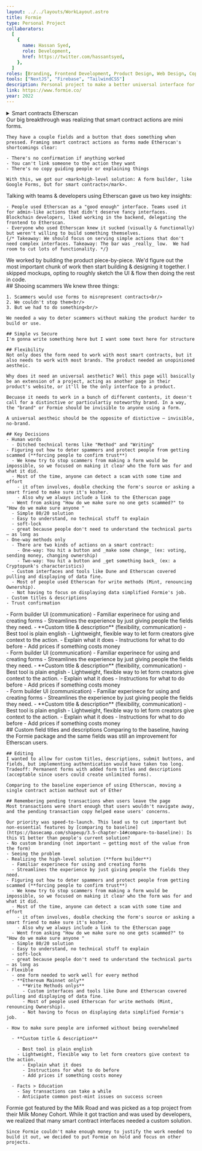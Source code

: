 ```yaml
---
layout: ../../layouts/WorkLayout.astro
title: Formie
type: Personal Project
collaborators:
  [
    {
      name: Hassan Syed,
      role: Development,
      href: https://twitter.com/hassantsyed,
    },
  ]
roles: [Branding, Frontend Development, Product Design, Web Design, Copywriting]
tools: ["NextJS", "Firebase", "TailwindCSS"]
description: Personal project to make a better universal interface for smart contracts.
link: https://www.formie.co/
year: 2022
---
```



<Section title="Problem">
  <SubSection
    images={[
      { 
        src: "/work/formie/etherscan-1.png", 
        alt: "Annotated page showing how bad Etherscan's smart contract UI is"
      }
    ]}
  >
    <details>
      <summary>Smart contracts Etherscan</summary>
      This is how developers make blockchain apps:

      1. Write the code
      2. Upload the code to a blockchain (like Ethereum)
      3. Build a “frontend” for the code (an app or website), so people can use it

      Instead of making your own frontend, blockchain devs use “frontend generators”. These create basic UI based on your code, saving you time & effort.

      Etherscan is the most popular frontend generator, used by tons of Ethereum projects.

      The problem?
    </details>

    <mark>Etherscan frontends suck</mark>.

    - The "frontend" is at the bottom of a page, behind two drawers
    - The "frontend" is actually a list of poorly-named forms for every action in the code.
    - The "frontend" doesn't give guidance, helpful errors, or feedback about your transaction.

    For users, Etherscan felt more like an obstacle course.

    There had to be a better way.

  </SubSection>
</Section>

<Section title="Idea">
  <SubSection
    images={[
      { 
        src: "/work/formie/first-idea-for-form-builder.png", 
        alt: "First sketch for form builder UI",
        isPadded: true
      }
    ]}
  >
    Our big breakthrough was realizing that smart contract actions are mini forms. 
    
    They have a couple fields and a button that does something when pressed. Framing smart contract actions as forms made Etherscan's shortcomings clear:

    - There's no confirmation if anything worked
    - You can't link someone to the action they want
    - There's no copy guiding people or explaining things

    With this, we got our <mark>high-level solution: A form builder, like Google Forms, but for smart contracts</mark>.

  </SubSection>
</Section>

<Section title="Research">
  <SubSection>
    Talking with teams & developers using Etherscan gave us two key insights:

    - People used Etherscan as a "good enough" interface. Teams used it for admin-like actions that didn't deserve fancy interfaces. Blockchain developers, liked working in the backend, delegating the frontend to Etherscan.
    - Everyone who used Etherscan knew it sucked (visually & functionally) but weren't willing to build something themselves.
    {/* Takeaway: We should focus on serving simple actions that don't need complex interfaces. Takeaway: The bar was _really_ low.  We had room to cut lots of functionality. */}

  </SubSection>
</Section>
<Section title="Process">
  <SubSection>
    We worked by building the product piece-by-piece. We'd figure out the most important chunk of work then start building & designing it together. I skipped mockups, opting to roughly sketch the UI & flow then doing the rest in code.
  </SubSection>

</Section>

<Section title="Challenges">
  <SubSection>
    ## Shooing scammers
    We knew three things:
    
    1. Scammers would use forms to misrepresent contracts<br/>
    2. We couldn't stop them<br/>
    3. But we had to do something<br/>

    We needed a way to deter scammers without making the product harder to build or use.

    ## Simple vs Secure
    I'm gonna write something here but I want some text here for structure

    ## Flexibility
    Not only does the form need to work with most smart contracts, but it also needs to work with most brands. The product needed an unopinioned aestheic.

    Why does it need an universal aesthetic? Well this page will basically be an extension of a project, acting as another page in their product's website, or it'll be the only interface to a product.

    Becuase it needs to work in a bunch of different contents, it doesn't call for a distinctive or particulartiy noteworthy brand. In a way, the "brand" or Formie should be invisible to anyone using a form.

    A universal aestheic should be the opposite of distictive — invisible, no-brand.

    ## Key Decisions
    - Human words
      - Ditched technical terms like "Method" and "Writing"
    - Figuring out how to deter spammers and protect people from getting scammed (**forcing people to confirm trust**)
      - We knew try to stop scammers from making a form would be impossible, so we focused on making it clear who the form was for and what it did.
      - Most of the time, anyone can detect a scam with some time and effort
        - it often involves, double checking the form's source or asking a smart friend to make sure it's kosher.
        - Also why we always include a link to the Etherscan page
      - Went from asking "How do we make sure no one gets scammed?" to "How do we make sure anyone "
      - Simple 80/20 solution
      - Easy to understand, no technical stuff to explain
      - soft-lock
      - great because people don't need to understand the technical parts — as long as
    - One-way methods only
      - There are two kinds of actions on a smart contract:
        - One-way: You hit a button and _make some change_ (ex: voting, sending money, changing ownership)
        - Two-way: You hit a button and _get something back_ (ex: a Cryptopunk's characteristics)
      - Custom interfaces and tools like Dune and Etherscan covered pulling and displaying of data fine.
      - Most of people used Etherscan for write methods (Mint, renouncing Ownership).
      - Not having to focus on displaying data simplified Formie's job.
    - Custom titles & descriptions
    - Trust confirmation

  </SubSection>
</Section>

<Section title="Treat it like a form">
  <SubSection>
    - Form builder UI (communication) - Familiar experinece for using and
    creating forms - Streamlines the experience by just giving people the fields
    they need. - **Custom title & description** (flexibility, communication) -
    Best tool is plain english - Lightweight, flexible way to let form creators
    give context to the action. - Explain what it does - Instructions for what
    to do before - Add prices if something costs money
  </SubSection>
</Section>

<Section title="Forced confirmation">
  <SubSection>
    - Form builder UI (communication) - Familiar experinece for using and
    creating forms - Streamlines the experience by just giving people the fields
    they need. - **Custom title & description** (flexibility, communication) -
    Best tool is plain english - Lightweight, flexible way to let form creators
    give context to the action. - Explain what it does - Instructions for what
    to do before - Add prices if something costs money
  </SubSection>
</Section>

<Section title="Only one-way actions">
  <SubSection>
    - Form builder UI (communication) - Familiar experinece for using and
    creating forms - Streamlines the experience by just giving people the fields
    they need. - **Custom title & description** (flexibility, communication) -
    Best tool is plain english - Lightweight, flexible way to let form creators
    give context to the action. - Explain what it does - Instructions for what
    to do before - Add prices if something costs money
  </SubSection>
</Section>

<Section title="Tradeoffs">
  <SubSection>
    ## Custom field titles and descriptions
    Comparing to the baseline, having the Formie package and the same fields was still an improvement for Etherscan users.

    ## Editing
    I wanted to allow for custom titles, descriptions, submit buttons, and fields, but implementing authentication would have taken too long.
    Tradeoff: Permanent forms with added form titles and descriptions (acceptable since users could create unlimited forms).

    Comparing to the baseline experience of using Etherscan, moving a single contract action mathout out of Ether

    ## Remembering pending transactions when users leave the page
    Most transactions were short enough that users wouldn't navigate away, and the pending transaction copy helped ease users' concerns.

    Our priority was speed-to-launch. This lead us to cut important but non-essential features by [comparing to baseline](https://basecamp.com/shapeup/3.5-chapter-14#compare-to-baseline): Is this V1 better than people's current solution?
    - No custom branding (not important — getting most of the value from the form)
    - Seeing the problem
    - Realizing the high-level solution (**form builder**)
      - Familiar experinece for using and creating forms
      - Streamlines the experience by just giving people the fields they need.
    - Figuring out how to deter spammers and protect people from getting scammed (**forcing people to confirm trust**)
      - We knew try to stop scammers from making a form would be impossible, so we focused on making it clear who the form was for and what it did.
      - Most of the time, anyone can detect a scam with some time and effort
        - it often involves, double checking the form's source or asking a smart friend to make sure it's kosher.
        - Also why we always include a link to the Etherscan page
      - Went from asking "How do we make sure no one gets scammed?" to "How do we make sure anyone "
      - Simple 80/20 solution
      - Easy to understand, no technical stuff to explain
      - soft-lock
      - great because people don't need to understand the technical parts — as long as
    - Flexible
      - one form needed to work well for every method
      - **Ethereum Mainnet only**
        - **Write Methods onlys**
          - Custom interfaces and tools like Dune and Etherscan covered pulling and displaying of data fine.
          - Most of people used Etherscan for write methods (Mint, renouncing Ownership).
          - Not having to focus on displaying data simplified Formie's job.

    - How to make sure people are informed without being overwhelmed

      - **Custom title & description**

        - Best tool is plain english
        - Lightweight, flexible way to let form creators give context to the action.
          - Explain what it does
          - Instructions for what to do before
          - Add prices if something costs money

      - Facts > Education
        - Say transactions can take a while
        - Anticipate common post-mint issues on success screen

  </SubSection>
  <Section title="Result">
    Formie got featured by the Milk Road and was picked as a top project from their Milk Money Cohort. While it got traction and was used by developers, we realized that many smart contract interfaces needed a custom solution.

    Since Formie couldn't make enough money to justify the work needed to build it out, we decided to put Formie on hold and focus on other projects.

  </Section>
</Section>
